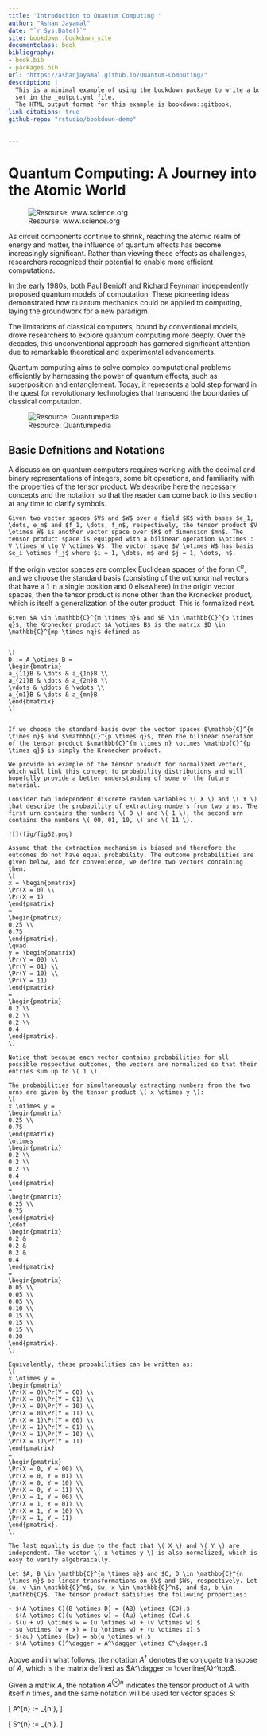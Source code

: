 --- 
title: 'Introduction to Quantum Computing '
author: "Ashan Jayamal"
date: "`r Sys.Date()`"
site: bookdown::bookdown_site
documentclass: book
bibliography:
- book.bib
- packages.bib
url: "https://ashanjayamal.github.io/Quantum-Computing/"
description: |
  This is a minimal example of using the bookdown package to write a book.
  set in the _output.yml file.
  The HTML output format for this example is bookdown::gitbook,
link-citations: true
github-repo: "rstudio/bookdown-demo"

  
---





# Quantum Computing: A Journey into the Atomic World

![Resourse: www.science.org](https://www.science.org/do/10.1126/science.adh2923/abs/_20230224_nid_quantumcomputing_sq.jpg)



As circuit components continue to shrink, reaching the atomic realm of energy and matter, the influence of quantum effects has become increasingly significant. Rather than viewing these effects as challenges, researchers recognized their potential to enable more efficient computations.

In the early 1980s, both Paul Benioff and Richard Feynman independently proposed quantum models of computation. These pioneering ideas demonstrated how quantum mechanics could be applied to computing, laying the groundwork for a new paradigm.

The limitations of classical computers, bound by conventional models, drove researchers to explore quantum computing more deeply. Over the decades, this unconventional approach has garnered significant attention due to remarkable theoretical and experimental advancements.

Quantum computing aims to solve complex computational problems efficiently by harnessing the power of quantum effects, such as superposition and entanglement. Today, it represents a bold step forward in the quest for revolutionary technologies that transcend the boundaries of classical computation.

![Resource: Quantumpedia](https://miro.medium.com/v2/resize:fit:1100/format:webp/1*N3CWuTrxr-tg27I2_9Xrmw.png)


## Basic Defnitions and Notations

A discussion on quantum computers requires working with the decimal and binary representations of integers, some bit operations, and familiarity with the properties of the tensor product. We describe here the necessary concepts and the notation, so that the reader can come back to this section at any time to clarify symbols.

```{definition}
Given two vector spaces $V$ and $W$ over a field $K$ with bases $e_1, \dots, e_m$ and $f_1, \dots, f_n$, respectively, the tensor product $V \otimes W$ is another vector space over $K$ of dimension $mn$. The tensor product space is equipped with a bilinear operation $\otimes : V \times W \to V \otimes W$. The vector space $V \otimes W$ has basis $e_i \otimes f_j$ where $i = 1, \dots, m$ and $j = 1, \dots, n$.
```

If the origin vector spaces are complex Euclidean spaces of the form $\mathbb{C}^n$, and we choose the standard basis (consisting of the orthonormal vectors that have a $1$ in a single position and $0$ elsewhere) in the origin vector spaces, then the tensor product is none other than the Kronecker product, which is itself a generalization of the outer product. This is formalized next.

```{definition}
Given $A \in \mathbb{C}^{m \times n}$ and $B \in \mathbb{C}^{p \times q}$, the Kronecker product $A \otimes B$ is the matrix $D \in \mathbb{C}^{mp \times nq}$ defined as


\[
D := A \otimes B =
\begin{bmatrix}
a_{11}B & \dots & a_{1n}B \\
a_{21}B & \dots & a_{2n}B \\
\vdots & \ddots & \vdots \\
a_{m1}B & \dots & a_{mn}B
\end{bmatrix}.
\]


If we choose the standard basis over the vector spaces $\mathbb{C}^{m \times n}$ and $\mathbb{C}^{p \times q}$, then the bilinear operation of the tensor product $\mathbb{C}^{m \times n} \otimes \mathbb{C}^{p \times q}$ is simply the Kronecker product.
```

```{example}
We provide an example of the tensor product for normalized vectors, which will link this concept to probability distributions and will hopefully provide a better understanding of some of the future material.

Consider two independent discrete random variables \( X \) and \( Y \) that describe the probability of extracting numbers from two urns. The first urn contains the numbers \( 0 \) and \( 1 \); the second urn contains the numbers \( 00, 01, 10, \) and \( 11 \). 

![](fig/fig52.png)

Assume that the extraction mechanism is biased and therefore the outcomes do not have equal probability. The outcome probabilities are given below, and for convenience, we define two vectors containing them:
\[
x = \begin{pmatrix}
\Pr(X = 0) \\
\Pr(X = 1)
\end{pmatrix}
=
\begin{pmatrix}
0.25 \\
0.75
\end{pmatrix},
\quad
y = \begin{pmatrix}
\Pr(Y = 00) \\
\Pr(Y = 01) \\
\Pr(Y = 10) \\
\Pr(Y = 11)
\end{pmatrix}
=
\begin{pmatrix}
0.2 \\
0.2 \\
0.2 \\
0.4
\end{pmatrix}.
\]

Notice that because each vector contains probabilities for all possible respective outcomes, the vectors are normalized so that their entries sum up to \( 1 \). 

The probabilities for simultaneously extracting numbers from the two urns are given by the tensor product \( x \otimes y \):
\[
x \otimes y =
\begin{pmatrix}
0.25 \\
0.75
\end{pmatrix}
\otimes
\begin{pmatrix}
0.2 \\
0.2 \\
0.2 \\
0.4
\end{pmatrix}
=
\begin{pmatrix}
0.25 \\
0.75
\end{pmatrix}
\cdot
\begin{pmatrix}
0.2 &
0.2 &
0.2 &
0.4
\end{pmatrix}
=
\begin{pmatrix}
0.05 \\
0.05 \\
0.05 \\
0.10 \\
0.15 \\
0.15 \\
0.15 \\
0.30
\end{pmatrix}.
\]

Equivalently, these probabilities can be written as:
\[
x \otimes y =
\begin{pmatrix}
\Pr(X = 0)\Pr(Y = 00) \\
\Pr(X = 0)\Pr(Y = 01) \\
\Pr(X = 0)\Pr(Y = 10) \\
\Pr(X = 0)\Pr(Y = 11) \\
\Pr(X = 1)\Pr(Y = 00) \\
\Pr(X = 1)\Pr(Y = 01) \\
\Pr(X = 1)\Pr(Y = 10) \\
\Pr(X = 1)\Pr(Y = 11)
\end{pmatrix}
=
\begin{pmatrix}
\Pr(X = 0, Y = 00) \\
\Pr(X = 0, Y = 01) \\
\Pr(X = 0, Y = 10) \\
\Pr(X = 0, Y = 11) \\
\Pr(X = 1, Y = 00) \\
\Pr(X = 1, Y = 01) \\
\Pr(X = 1, Y = 10) \\
\Pr(X = 1, Y = 11)
\end{pmatrix}.
\]

The last equality is due to the fact that \( X \) and \( Y \) are independent. The vector \( x \otimes y \) is also normalized, which is easy to verify algebraically.
```


```{proposition}
Let $A, B \in \mathbb{C}^{m \times m}$ and $C, D \in \mathbb{C}^{n \times n}$ be linear transformations on $V$ and $W$, respectively. Let $u, v \in \mathbb{C}^m$, $w, x \in \mathbb{C}^n$, and $a, b \in \mathbb{C}$. The tensor product satisfies the following properties:
  
- $(A \otimes C)(B \otimes D) = (AB) \otimes (CD).$
- $(A \otimes C)(u \otimes w) = (Au) \otimes (Cw).$
- $(u + v) \otimes w = (u \otimes w) + (v \otimes w).$
- $u \otimes (w + x) = (u \otimes w) + (u \otimes x).$
- $(au) \otimes (bw) = ab(u \otimes w).$
- $(A \otimes C)^\dagger = A^\dagger \otimes C^\dagger.$
```
Above and in what follows, the notation $A^\dagger$ denotes the conjugate transpose of $A$, which is the matrix defined as $A^\dagger := \overline{A}^\top$. 

Given a matrix $A$, the notation $A^{\otimes n}$ indicates the tensor product of $A$ with itself $n$ times, and the same notation will be used for vector spaces $S$:


\[
A^{\otimes n} := \underbrace{A \otimes A \otimes \dots \otimes A}_{n \text{ times}},
\]




\[
S^{\otimes n} := \underbrace{S \otimes S \otimes \dots \otimes S}_{n \text{ times}}.
\]


